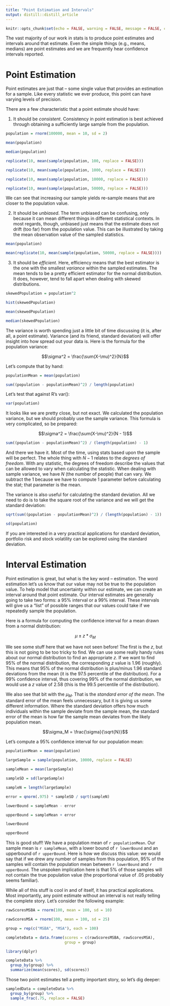 ```yaml
---
title: "Point Estimation and Intervals"
output: distill::distill_article
---
```


```r
knitr::opts_chunk$set(echo = FALSE, warning = FALSE, message = FALSE, comment = "")
```

The vast majority of our work in stats is to produce point estimates and intervals around that estimate. Even the simple things (e.g., means, medians) are point estimates and we are frequently hear confidence intervals reported.

# Point Estimation

Point estimates are just that -- some single value that provides an estimation for a sample. Like every statistic we ever produce, this point can have varying levels of precision. 

There are a few characteristic that a point estimate should have:

1.  It should be *consistent*. Consistency in point estimation is best achieved through obtaining a sufficiently large sample from the population. 

```r
population = rnorm(100000, mean = 10, sd = 2)

mean(population)

median(population)

replicate(10, mean(sample(population, 100, replace = FALSE)))

replicate(10, mean(sample(population, 1000, replace = FALSE)))

replicate(10, mean(sample(population, 10000, replace = FALSE)))

replicate(10, mean(sample(population, 50000, replace = FALSE)))

```

We can see that increasing our sample yields re-sample means that are closer to the population value.

2.  It should be *unbiased*. The term unbiased can be confusing, only because it can mean different things in different statistical contexts. In most regards, though, unbiased just means that the estimate does not drift (too far) from the population value. This can be illustrated by taking the mean observation value of the sampled statistics.

```r
mean(population)

mean(replicate(10, mean(sample(population, 50000, replace = FALSE))))
```


3.  It should be *efficient*. Here, efficiency means that the best estimator is the one with the smallest *variance* within the sampled estimates. The mean tends to be a pretty efficient estimator for the normal distribution. It does, however, tend to fall apart when dealing with skewed distributions.

```r
skewedPopulation = population^2

hist(skewedPopulation)

mean(skewedPopulation)

median(skewedPopulation)
```

The variance is worth spending just a little bit of time discussing (it is, after all, a point estimate). Variance (and its friend, standard deviation) will offer insight into how spread out your data is. Here is the formula for the population variance:

$$\sigma^2 = \frac{\sum(X-\mu)^2}{N}$$

Let's compute that by hand:

```r
populationMean = mean(population)

sum((population - populationMean)^2) / length(population)
```

Let's test that against R's var():

```r
var(population)
```

It looks like we are pretty close, but not exact. We calculated the population variance, but we should probably use the sample variance. This formula is very complicated, so be prepared:

$$\sigma^2 = \frac{\sum(X-\mu)^2}{N - 1}$$

```r
sum((population - populationMean)^2) / (length(population) - 1)
```

And there we have it. Most of the time, using stats based upon the sample will be perfect. The whole thing with $N - 1$ relates to the *degrees of freedom*. With any statistic, the degrees of freedom describe the values that can be allowed to vary when calculating the statistic. When dealing with sample variance, we have *N* (the number of people) that can vary. We subtract the 1 because we have to compute 1 parameter before calculating the stat; that parameter is the mean.

The variance is also useful for calculating the standard deviation. All we need to do is to take the square root of the variance and we will get the standard deviation:

```r
sqrt(sum((population - populationMean)^2) / (length(population) - 1))

sd(population)
```

If you are interested in a very practical applications for standard deviation, portfolio risk and stock volatility can be explored using the standard deviation.


# Interval Estimation

Point estimation is great, but what is the key word -- estimation. The word estimation let's us know that our value may not be true to the population value. To help model that uncertainty within our estimate, we can create an interval around that point estimate. Our interval estimates are generally going to take two forms: a 95% interval or a 99% interval. These intervals will give us a "list" of possible ranges that our values could take if we repeatedly sample the population.

Here is a formula for computing the confidence interval for a mean drawn from a normal distribution:

$$\mu \pm z * \sigma_M$$

We see some stuff here that we have not seen before! The first is the *z*, but this is not going to be too tricky to find. We can use some really handy rules about our normal distribution to find an appropriate *z*. If we want to find 95% of the normal distribution, the corresponding *z* value is 1.96 (roughly). This means that 95% of the normal distribution is plus/minus 1.96 standard deviations from the mean (it is the 97.5 percentile of the distribution). For a 99% confidence interval, thus covering 99% of the normal distribution, we would use a *z* value of 2.58 (this is the 99.5 percentile of the distribution). 

We also see that bit with the $\mu_M$. That is the *standard error of the mean*. The standard error of the mean feels unnecessary, but it is giving us some different information. Where the standard deviation offers how much individuals within the sample deviate from the sample mean, the standard error of the mean is how far the sample mean deviates from the likely population mean.

$$\sigma_M = \frac{\sigma}{\sqrt{N}}$$



Let's compute a 95% confidence interval for our population mean:

```r
populationMean = mean(population)

largeSample = sample(population, 10000, replace = FALSE)

sampleMean = mean(largeSample)

sampleSD = sd(largeSample)

sampleN = length(largeSample)

error = qnorm(.975) * sampleSD / sqrt(sampleN)

lowerBound = sampleMean - error

upperBound = sampleMean + error

lowerBound

upperBound
```

This is good stuff! We have a population mean of `r populationMean`. Our sample mean is `r sampleMean`, with a lower bound of `r lowerBound` and an upperbound of `r upperBound`. Here is how we discuss this value: we would say that if we drew any number of samples from this population, 95% of the samples will contain the population mean between `r lowerBound` and `r upperBound`. The unspoken implication here is that 5% of those samples will not contain the true population value (the proportional value of .05 probably seems familiar).

While all of this stuff is cool in and of itself, it has practical applications. Most importantly, any point estimate without an interval is not really telling the complete story. Let's consider the following example:

```r
rawScoresMSBA = rnorm(100, mean = 100, sd = 10)

rawScoresMSA = rnorm(100, mean = 100, sd = 25)

group = rep(c("MSBA", "MSA"), each = 100)

completeData = data.frame(scores = c(rawScoresMSBA, rawScoresMSA), 
                          group = group)

library(dplyr)

completeData %>% 
  group_by(group) %>% 
  summarize(mean(scores), sd(scores))
```

Those two point estimates tell a pretty important story, so let's dig deeper:

```r
sampledData = completeData %>% 
  group_by(group) %>% 
  sample_frac(.75, replace = FALSE)
```

